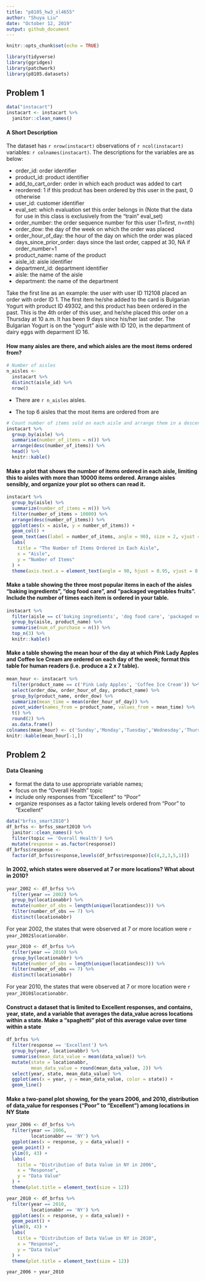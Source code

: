 ```yaml
---
title: "p8105_hw3_sl4655"
author: "Shuya Liu"
date: "October 12, 2019"
output: github_document
---
```


```r
knitr::opts_chunk$set(echo = TRUE)

library(tidyverse)
library(ggridges)
library(patchwork)
library(p8105.datasets)
```

## Problem 1

```r
data("instacart")
instacart <- instacart %>%
  janitor::clean_names()
```

#### A Short Description

The dataset has `r nrow(instacart)` observations of `r ncol(instacart)` variables: `r colnames(instacart)`. The descriptions for the variables are as below:

* order_id: order identifier
* product_id: product identifier
* add_to_cart_order: order in which each product was added to cart
* reordered: 1 if this prodcut has been ordered by this user in the past, 0 otherwise
* user_id: customer identifier
* eval_set: which evaluation set this order belongs in (Note that the data for use in this class is exclusively from the “train” eval_set)
* order_number: the order sequence number for this user (1=first, n=nth)
* order_dow: the day of the week on which the order was placed
* order_hour_of_day: the hour of the day on which the order was placed
* days_since_prior_order: days since the last order, capped at 30, NA if order_number=1
* product_name: name of the product
* aisle_id: aisle identifier
* department_id: department identifier
* aisle: the name of the aisle
* department: the name of the department

Take the first line as an example: the user with user ID 112108 placed an order with order ID 1. The first item he/she added to the card is Bulgarian Yogurt with product ID 49302, and this product has been ordered in the past. This is the 4th order of this user, and he/she placed this order on a Thursday at 10 a.m. It has been 9 days since his/her last order. The Bulgarian Yogurt is on the "yogurt" aisle with ID 120, in the department of dairy eggs with deparment ID 16. 

#### How many aisles are there, and which aisles are the most items ordered from?

```r
# Number of aisles
n_aisles <- 
  instacart %>% 
  distinct(aisle_id) %>% 
  nrow()
```

* There are `r n_aisles` aisles.

* The top 6 aisles that the most items are ordered from are
```r
# Count number of items sold on each aisle and arrange them in a descending order
instacart %>% 
  group_by(aisle) %>% 
  summarise(number_of_items = n()) %>%
  arrange(desc(number_of_items)) %>% 
  head() %>% 
  knitr::kable()
```

#### Make a plot that shows the number of items ordered in each aisle, limiting this to aisles with more than 10000 items ordered. Arrange aisles sensibly, and organize your plot so others can read it.
```r
instacart %>%
  group_by(aisle) %>%
  summarize(number_of_items = n()) %>%
  filter(number_of_items > 10000) %>%
  arrange(desc(number_of_items)) %>%
  ggplot(aes(x = aisle, y = number_of_items)) +
  geom_col() +
  geom_text(aes(label = number_of_items, angle = 90), size = 2, vjust = 0.2) +
  labs(
    title = "The Number of Items Ordered in Each Aisle",
    x = "Aisle",
    y = "Number of Items"
  ) +
  theme(axis.text.x = element_text(angle = 90, hjust = 0.95, vjust = 0.2))
```

#### Make a table showing the three most popular items in each of the aisles “baking ingredients”, “dog food care”, and “packaged vegetables fruits”. Include the number of times each item is ordered in your table.
```r
instacart %>%
  filter(aisle == c('baking ingredients', 'dog food care', 'packaged vegetables fruits')) %>%
  group_by(aisle, product_name) %>% 
  summarise(num_of_purchase = n()) %>% 
  top_n(3) %>%
  knitr::kable()
```

#### Make a table showing the mean hour of the day at which Pink Lady Apples and Coffee Ice Cream are ordered on each day of the week; format this table for human readers (i.e. produce a 2 x 7 table).
```r
mean_hour <- instacart %>% 
  filter(product_name == c('Pink Lady Apples', 'Coffee Ice Cream')) %>% 
  select(order_dow, order_hour_of_day, product_name) %>% 
  group_by(product_name, order_dow) %>% 
  summarize(mean_time = mean(order_hour_of_day)) %>% 
  pivot_wider(names_from = product_name, values_from = mean_time) %>% 
  t() %>%
  round(2) %>% 
  as.data.frame()
colnames(mean_hour) <- c('Sunday','Monday','Tuesday','Wednesday','Thursday','Friday','Saturday')
knitr::kable(mean_hour[-1,])
```

## Problem 2

#### Data Cleaning

* format the data to use appropriate variable names;
* focus on the “Overall Health” topic
* include only responses from “Excellent” to “Poor”
* organize responses as a factor taking levels ordered from “Poor” to “Excellent”

```r
data("brfss_smart2010")
df_brfss <- brfss_smart2010 %>% 
  janitor::clean_names() %>% 
  filter(topic == 'Overall Health') %>%
  mutate(response = as.factor(response))
df_brfss$response <-
  factor(df_brfss$response,levels(df_brfss$response)[c(4,2,3,5,1)])
```

#### In 2002, which states were observed at 7 or more locations? What about in 2010?
```r
year_2002 <- df_brfss %>%
  filter(year == 2002) %>%
  group_by(locationabbr) %>%
  mutate(number_of_obs = length(unique(locationdesc))) %>%
  filter(number_of_obs == 7) %>% 
  distinct(locationabbr)
```

For year 2002, the states that were observed at 7 or more location were `r year_2002$locationabbr`.

```r
year_2010 <- df_brfss %>%
  filter(year == 2010) %>%
  group_by(locationabbr) %>%
  mutate(number_of_obs = length(unique(locationdesc))) %>%
  filter(number_of_obs == 7) %>% 
  distinct(locationabbr)
```

For year 2010, the states that were observed at 7 or more location were `r year_2010$locationabbr`.

#### Construct a dataset that is limited to Excellent responses, and contains, year, state, and a variable that averages the data_value across locations within a state. Make a “spaghetti” plot of this average value over time within a state

```r
df_brfss %>%
  filter(response == 'Excellent') %>%
  group_by(year, locationabbr) %>%
  summarise(mean_data_value = mean(data_value)) %>% 
  mutate(state = locationabbr,
         mean_data_value = round(mean_data_value, 2)) %>% 
  select(year, state, mean_data_value) %>%
  ggplot(aes(x = year, y = mean_data_value, color = state)) +
  geom_line()
```

#### Make a two-panel plot showing, for the years 2006, and 2010, distribution of data_value for responses (“Poor” to “Excellent”) among locations in NY State

```r
year_2006 <- df_brfss %>%
  filter(year == 2006,
         locationabbr == 'NY') %>%
  ggplot(aes(x = response, y = data_value)) +
  geom_point() +
  ylim(0, 43) +
  labs(
    title = "Distribution of Data Value in NY in 2006",
    x = "Response",
    y = "Data Value"
  ) +
  theme(plot.title = element_text(size = 12))

year_2010 <- df_brfss %>%
  filter(year == 2010,
         locationabbr == 'NY') %>%
  ggplot(aes(x = response, y = data_value)) +
  geom_point() +
  ylim(0, 43) +
  labs(
    title = "Distribution of Data Value in NY in 2010",
    x = "Response",
    y = "Data Value"
  ) +
  theme(plot.title = element_text(size = 12))

year_2006 + year_2010
```